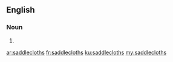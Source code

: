 ==English==

===Noun===
{{head|en|noun plural form}}

# {{plural of|saddlecloth|lang=en}}

[[ar:saddlecloths]]
[[fr:saddlecloths]]
[[ku:saddlecloths]]
[[my:saddlecloths]]